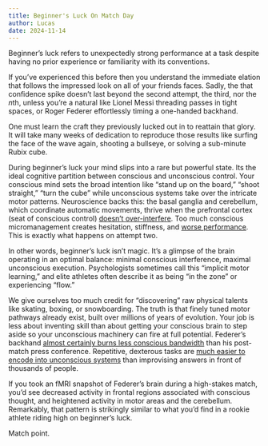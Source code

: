 ```yaml
---
title: Beginner's Luck On Match Day
author: Lucas
date: 2024-11-14
---
```


Beginner’s luck refers to unexpectedly strong performance at a task despite having no prior experience or familiarity with its conventions.

If you’ve experienced this before then you understand the immediate elation that follows the impressed look on all of your friends faces. Sadly, the that confidence spike doesn’t last beyond the second attempt, the third, nor the $n$th, unless you’re a natural like Lionel Messi threading passes in tight spaces, or Roger Federer effortlessly timing a one-handed backhand.

One must learn the craft they previously lucked out in to reattain that glory. It will take many weeks of dedication to reproduce those results like surfing the face of the wave again, shooting a bullseye, or solving a sub-minute Rubix cube.

During beginner’s luck your mind slips into a rare but powerful state. Its the ideal cognitive partition between conscious and unconscious control. Your conscious mind sets the broad intention like “stand up on the board,” “shoot straight,” “turn the cube” while unconscious systems take over the intricate motor patterns. Neuroscience backs this: the basal ganglia and cerebellum, which coordinate automatic movements, thrive when the prefrontal cortex (seat of conscious control) [doesn’t over-interfere](https://www.sciencedirect.com/science/article/abs/pii/S1469029216302369). Too much conscious micromanagement creates hesitation, stiffness, and [worse performance](https://journals.plos.org/ploscompbiol/article?id=10.1371/journal.pcbi.1011024). This is exactly what happens on attempt two.

In other words, beginner’s luck isn’t magic. It’s a glimpse of the brain operating in an optimal balance: minimal conscious interference, maximal unconscious execution. Psychologists sometimes call this “implicit motor learning,” and elite athletes often describe it as being “in the zone” or experiencing “flow.”

We give ourselves too much credit for “discovering” raw physical talents like skating, boxing, or snowboarding. The truth is that finely tuned motor pathways already exist, built over millions of years of evolution. Your job is less about inventing skill than about getting your conscious brain to step aside so your unconscious machinery can fire at full potential. Federer’s backhand [almost certainly burns less conscious bandwidth](https://www.youtube.com/watch?v=MVUT12QM8nc&t=317s) than his post-match press conference. Repetitive, dexterous tasks are [much easier to encode into unconscious systems](https://www.sciencedirect.com/science/article/abs/pii/S2352154617301018) than improvising answers in front of thousands of people.

If you took an fMRI snapshot of Federer’s brain during a high-stakes match, you’d see decreased activity in frontal regions associated with conscious thought, and heightened activity in motor areas and the cerebellum. Remarkably, that pattern is strikingly similar to what you’d find in a rookie athlete riding high on beginner’s luck.

Match point.